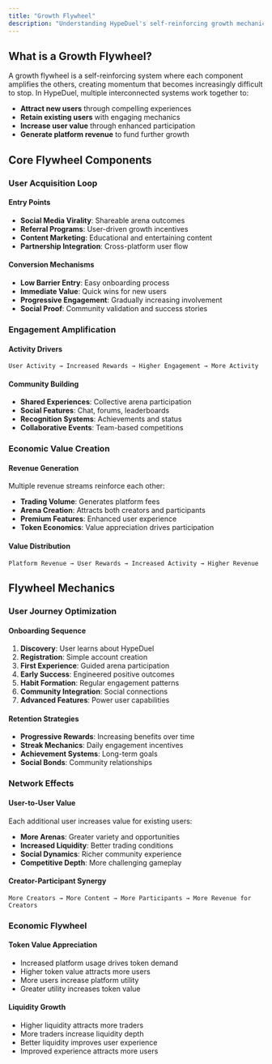 ```yaml
---
title: "Growth Flywheel"
description: "Understanding HypeDuel's self-reinforcing growth mechanics and positive feedback loops"
---
```


## What is a Growth Flywheel?

A growth flywheel is a self-reinforcing system where each component amplifies the others, creating momentum that becomes increasingly difficult to stop. In HypeDuel, multiple interconnected systems work together to:

- **Attract new users** through compelling experiences
- **Retain existing users** with engaging mechanics
- **Increase user value** through enhanced participation
- **Generate platform revenue** to fund further growth

## Core Flywheel Components

### User Acquisition Loop

#### Entry Points

- **Social Media Virality**: Shareable arena outcomes
- **Referral Programs**: User-driven growth incentives
- **Content Marketing**: Educational and entertaining content
- **Partnership Integration**: Cross-platform user flow

#### Conversion Mechanisms

- **Low Barrier Entry**: Easy onboarding process
- **Immediate Value**: Quick wins for new users
- **Progressive Engagement**: Gradually increasing involvement
- **Social Proof**: Community validation and success stories

### Engagement Amplification

#### Activity Drivers

```
User Activity → Increased Rewards → Higher Engagement → More Activity
```

#### Community Building

- **Shared Experiences**: Collective arena participation
- **Social Features**: Chat, forums, leaderboards
- **Recognition Systems**: Achievements and status
- **Collaborative Events**: Team-based competitions

### Economic Value Creation

#### Revenue Generation

Multiple revenue streams reinforce each other:

- **Trading Volume**: Generates platform fees
- **Arena Creation**: Attracts both creators and participants
- **Premium Features**: Enhanced user experience
- **Token Economics**: Value appreciation drives participation

#### Value Distribution

```
Platform Revenue → User Rewards → Increased Activity → Higher Revenue
```

## Flywheel Mechanics

### User Journey Optimization

#### Onboarding Sequence

1. **Discovery**: User learns about HypeDuel
2. **Registration**: Simple account creation
3. **First Experience**: Guided arena participation
4. **Early Success**: Engineered positive outcomes
5. **Habit Formation**: Regular engagement patterns
6. **Community Integration**: Social connections
7. **Advanced Features**: Power user capabilities

#### Retention Strategies

- **Progressive Rewards**: Increasing benefits over time
- **Streak Mechanics**: Daily engagement incentives
- **Achievement Systems**: Long-term goals
- **Social Bonds**: Community relationships

### Network Effects

#### User-to-User Value

Each additional user increases value for existing users:

- **More Arenas**: Greater variety and opportunities
- **Increased Liquidity**: Better trading conditions
- **Social Dynamics**: Richer community experience
- **Competitive Depth**: More challenging gameplay

#### Creator-Participant Synergy

```
More Creators → More Content → More Participants → More Revenue for Creators
```

### Economic Flywheel

#### Token Value Appreciation

- Increased platform usage drives token demand
- Higher token value attracts more users
- More users increase platform utility
- Greater utility increases token value

#### Liquidity Growth

- Higher liquidity attracts more traders
- More traders increase liquidity depth
- Better liquidity improves user experience
- Improved experience attracts more users
